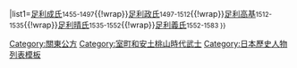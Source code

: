 {{Navbox
|name=古河公方
|title=[[古河公方]]{{#if:{{{1|}}}|（{{{1|}}}）|}}
|list1={{Nowrap begin}}[[足利成氏]]<span style=font-size:smaller;>1455-1497</span>{{!wrap}}[[足利政氏]]<span style=font-size:smaller;>1497-1512</span>{{!wrap}}[[足利高基]]<span style=font-size:smaller;>1512-1535</span>{{!wrap}}[[足利晴氏]]<span style=font-size:smaller;>1535-1552</span>{{!wrap}}[[足利義氏 (古河公方)|足利義氏]]<span style=font-size:smaller;>1552-1583{{Nowrap end}}
}}<noinclude>
[[Category:關東公方]]
[[Category:室町和安土桃山時代武士]]
[[Category:日本歷史人物列表模板]]
</noinclude>
